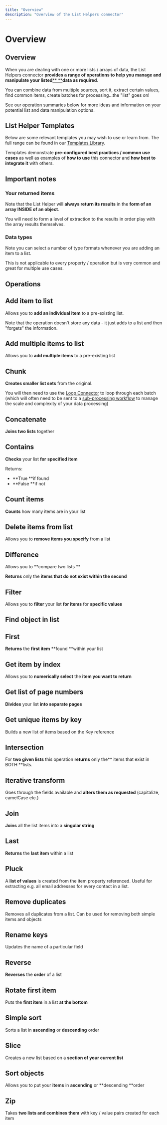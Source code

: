 ```yaml
---
title: "Overview"
description: "Overview of the List Helpers connector"
---
```


# Overview

## Overview

When you are dealing with one or more lists / arrays of data, the List Helpers connector **provides a range of operations to help you manage and manipulate your listed**<u>** **</u>**data as required**.

You can combine data from multiple sources, sort it, extract certain values, find common items, create batches for processing...the "list" goes on!

See our operation summaries below for more ideas and information on your potential list and data manipulation options.

## List Helper Templates

Below are some relevant templates you may wish to use or learn from. The full range can be found in our [Templates Library](https://tray.io/documentation/templates/).

Templates demonstrate **pre-configured best practices / common use cases** as well as examples of **how to use** this connector and **how best to integrate it** with others.

## Important notes

### Your returned items

Note that the List Helper will **always return its results** in the **form of an array INSIDE of an object**.

You will need to form a level of extraction to the results in order play with the array results themselves. 

### Data types

Note you can select a number of type formats whenever you are adding an item to a list.

This is not applicable to every property / operation but is very common and great for multiple use cases.

## Operations

## Add item to list

Allows you to **add an individual item** to a pre-existing list.

Note that the operation doesn't store any data - it just adds to a list and then "forgets" the information. 

## Add multiple items to list

Allows you to **add multiple items** to a pre-existing list

## Chunk

**Creates smaller list sets** from the original.

You will then need to use the [Loop Connector](#) to loop through each batch (which will often need to be sent to a [sub-processing workflow](/platform/processing-data-and-scaling/using-callable-workflows/#processing-large-volumes-of-data) to manage the scale and complexity of your data processing)

## Concatenate

**Joins two lists** together

## Contains

**Checks** your list **for** **specified item**

Returns:

- **True **if found
- **False **if not

## Count items

**Counts** how many items are in your list

## Delete items from list

Allows you to **remove items you specify** from a list 

## Difference

Allows you to **compare two lists **

**Returns** only the **items that do not exist within the second**

## Filter

Allows you to **filter** your list **for items** for **specific values**

## Find object in list

## First

**Returns** the **first item** **found **within your list

## Get item by index

Allows you to **numerically select** the **item you want to return**

## Get list of page numbers

**Divides** your list **into separate pages**

## Get unique items by key

Builds a new list of items based on the Key reference

## Intersection

For **two given lists** this operation **returns** only the** items that exist in BOTH **lists. 

## Iterative transform

Goes through the fields available and **alters them as requested** (capitalize, camelCase etc.)

## Join

**Joins** all the list items into a **singular string**

## Last

**Returns** the **last item** within a list

## Pluck

A **list of values** is created from the item property referenced. Useful for extracting e.g. all email addresses for every contact in a list.

## Remove duplicates

Removes all duplicates from a list. Can be used for removing both simple items and objects

## Rename keys

Updates the name of a particular field

## Reverse

**Reverses** the **order** of a list

## Rotate first item

Puts the **first item** in a list **at the bottom**

## Simple sort

Sorts a list in **ascending** or **descending** order

## Slice

Creates a new list based on a **section of your current list**

## Sort objects

Allows you to put your **items** in **ascending** or **descending **order

## Zip

Takes **two lists and combines them** with key / value pairs created for each item
